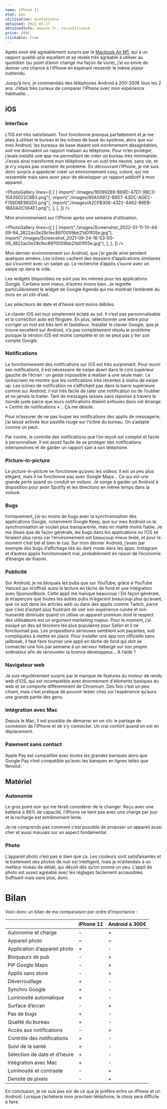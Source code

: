 ```yaml
---
name: iPhone 11
etat: bon
utilisation: quotidienne
obtained: 2022-03-17
obtainedInfo: amazon.fr, reconditionné
price: 409€
clickable: true
---
```


Après avoir été agréablement surpris par le [Macbook Air M1](/gear/macbook-air-m1), qui a un rapport qualité-prix excellent et se révèle très agréable à utiliser au quotidien (au point d’avoir changé ma façon de vivre), j’ai eu envie de donner une chance à l’iPhone en espérant ressentir le même plaisir inattendu.

Jusqu’à lors, je commandais des téléphones Android à 200-300€ tous les 2 ans. J’étais très curieux de comparer l’iPhone avec mon expérience habituelle…

## iOS

### Interface

L’OS est très satisfaisant. Tout fonctionne presque parfaitement et je me plais à utiliser le bureau et les icônes de base du système, alors que sur mes Android, les bureaux de base étaient soit extrêmement désagréables, soit me donnaient un rapport malsain au téléphone. Pour m’en protéger, j’avais installé une app me permettant de créer un bureau très minimaliste. J’avais ainsi transformé mon téléphone en un outil très neutre, sans vie, et je n’y voyais pas vraiment de problème. En découvrant l’iPhone, je me suis donc surpris à apprécier créer un environnement cosy, coloré, qui me ressemble mais sans avoir peur de développer un rapport addictif à mon appareil.

<PhotoGallery
	lines={[
		[
			[
				import("./images/16089289-B69D-47D1-9BC3-10435022C8B3.png"),
				import("./images/80A59972-BB57-43DC-ADEC-F156D8E982D0.png"),
				import("./images/A2CFB306-4322-4A62-86EB-1BA0A0C564E1.png"),
			],
		],
	]}
/>

Mon environnement sur l’iPhone après une semaine d’utilisation.

<PhotoGallery
	lines={[
		[
			[
				import("./images/Screenshot_2022-01-11-10-44-09-94_3822ac0e29cfec8970059bb21d01f05e.jpg"),
				import("./images/Screenshot_2021-06-24-16-53-00-09_3822ac0e29cfec8970059bb21d01f05e.jpg"),
			],
		],
	]}
/>

Mon dernier environnement sur Android, que j’ai gardé ainsi pendant quelques années. Les icônes cachent des dossiers d’applications similaires qui s’ouvrent avec un swipe up. La recherche d’applis s’ouvre avec un swipe up dans le vide.

Les widgets disponibles ne sont pas les mêmes pour les applications Google. Certains sont mieux, d’autres moins bien. Je regrette particulièrement le widget de Google Agenda qui me montrait l’entièreté du mois en un clin d’oeil.

Les sélecteurs de date et d’heure sont moins débiles.

Le clavier iOS est tout simplement éclaté au sol. Il n’est pas personnalisable et la correction auto est flinguée. En plus, sélectionner une lettre pour corriger un mot est très lent et fastidieux. Installer le clavier Google, que je trouve excellent sur Android, n’a pas complètement résolu le problème puisque la version iOS est moins complète et on ne peut pas y lier son compte Google.

### Notifications

Le fonctionnement des notifications sur iOS est très surprenant. Pour ouvrir ses notifications, il est nécessaire de swipe down dans le coin supérieur gauche de l’écran : un geste impossible à réaliser à une seule main. Le lockscreen ne montre que les notifications très récentes à moins de swipe up. Les icônes de notification ne s’affichant pas dans la barre supérieure comme sur Android, il est très facile de rater une notification ou de l’oublier et ne jamais la traiter. Tant de messages laissés sans réponse à travers le monde juste parce que leurs notifications étaient enfouies dans cet étrange « Centre de notifications »... Ça me désole.

Pour m’assurer de ne pas louper les notifications des applis de messagerie, j’ai laissé activée leur pastille rouge sur l’icône du bureau. On s’adapte comme on peut.

Par contre, le contrôle des notifications que l’on reçoit est complet et facile à personnaliser. Il est assez facile de se protéger des notifications intempestives et de garder un rapport sain à son téléphone.

### Picture-in-picture

Le picture-in-picture ne fonctionne qu’avec les vidéos. Il est un peu plus élégant, mais il ne fonctionne pas avec Google Maps... Ce qui est une grande perte quand on conduit en voiture. Je songe à garder un Android à disposition pour avoir Spotify et les directions en même temps dans la voiture.

### Bugs

Ironiquement, j’ai eu moins de bugs avec la synchronisation des applications Google, notamment Google Keep, que sur mes Android où la synchronisation se voulait plus transparente, mais en réalité moins fiable. Je me disais que de façon générale, les bugs dans les applications ou l’OS se feraient plus rares car l’environnement est beaucoup mieux testé, et pour le moment c’est bel et bien le cas. Sur mon dernier Android, j’avais par exemple des bugs d’affichage liés au dark mode dans les apps. Instagram et d’autres applis fonctionnaient mal, probablement en raison de l’économie d’énergie de Xiaomi.

### Publicité

Sur Android, je ne bloquais les pubs que sur YouTube, grâce à YouTube Vanced qui m’offrait aussi la lecture en tâche de fond et une intégration avec SponsorBlock. Cette appli me manque beaucoup ! De façon générale, je m’aperçois que toutes les autres pubs m’agacent beaucoup plus qu’avant, que ce soit dans les articles web ou dans des applis comme Twitch, parce que c’est d’autant plus frustrant de voir son expérience ruinée et son humanité diminuée quand on utilise un appareil premium dont le respect des utilisateurs est un argument marketing majeur. Pour le moment, j’ai essayé un des ad blockers les plus populaires pour Safari et il ne fonctionnait pas. Les propositions sérieuses semblent soit payantes, soit compliquées à mettre en place. Pour installer une app non officielle sans jailbreak, il faut faire tourner une appli en tâche de fond qui doit se connecter une fois par semaine à un serveur hébergé sur son propre ordinateur afin de renouveler la licence développeur... A l’aide ?

### Navigateur web

Je suis régulièrement surpris par le manque de features du moteur de rendu web d’iOS, qui est incompatible avec énormément d'éléments basiques du web et se comporte différemment de Chromium. Des fois c’est un peu chiant, mais c’est pratique de pouvoir tester chez soi l’expérience qu’aura une grande partie des gens.

### Intégration avec Mac

Depuis le Mac, il est possible de démarrer en un clic le partage de connexion de l’iPhone et de s’y connecter. Un vrai confort quand on est en déplacement.

### Paiement sans contact

Apple Pay est compatible avec toutes les grandes banques alors que Google Pay n’est compatible qu’avec les banques en lignes telles que Revolut.

## Matériel

### Autonomie

Le gros point noir qui me ferait considérer de le changer. Reçu avec une batterie à 86% de capacité, l’iPhone ne tient pas avec une charge par jour et la recharge est extrêmement lente.

Je ne comprends pas comment c’est possible de proposer un appareil aussi cher et aussi mauvais sur un aspect fondamental.

### Photo

L’appareil photo n’est pas si bien que ça. Les couleurs sont satisfaisantes et le traitement des photos de nuit est intelligent, mais je m’attendais à un meilleur niveau de détail, qui déçoit dès qu’on zoome un peu. L’appli de photo est assez agréable avec les réglages facilement accessibles. Suffisant mais sans plus, donc.

# Bilan

Voici donc un bilan de ma comparaison par ordre d’importance :

|                              | iPhone 11 | Android à 300€ |
| ---------------------------- | --------- | -------------- |
| Autonomie et charge          | -         | +              |
| Appareil photo               | ~         | ~              |
| Application d’appareil photo | +         | -              |
| Bloqueurs de pub             | -         | +              |
| PiP Google Maps              | -         | +              |
| Applis sans store            | -         | +              |
| Déverrouillage               | +         | -              |
| Synchro Google               | +         | -              |
| Luminosité automatique       | +         | -              |
| Surface d’écran              | -         | +              |
| Pas de bugs                  | +         | -              |
| Qualité du bureau            | +         | -              |
| Accès aux notifications      | -         | +              |
| Contrôle des notifications   | +         | -              |
| Suivi de la santé            | +         | -              |
| Sélection de date et d’heure | +         | -              |
| Intégration avec Mac         | +         | -              |
| Luminosité et contraste      | -         | +              |
| Densité de pixels            | -         | +              |

En conclusion, je ne suis pas sûr de ce que je préfère entre un iPhone et un Android. Lorsque j’achèterai mon prochain téléphone, le choix sera difficile à faire.
